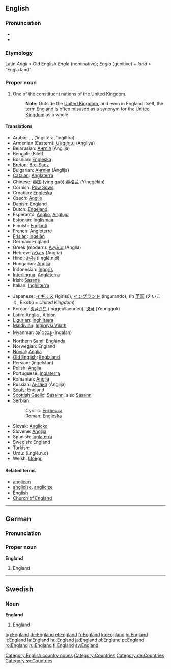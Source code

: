 {{wikipedia}}

==English==

{{rank|hold|cause|close|419|England|sense|ten|beautiful}}

===Pronunciation===
*{{IPA|/ˈɪŋglənd/}}
*{{SAMPA|/"INgl@nd/}}

===Etymology===
Latin ''Angli'' > Old English ''Engle'' (nominative); ''Engla'' (genitive) + ''land'' > “Engla land”

===Proper noun===
{{en-proper noun}}

#One of the constituent nations of the [[United Kingdom]]. 
#:'''Note:''' Outside the [[United Kingdom]], and even in England itself, the term England is often misused as a synonym for the [[United Kingdom]] as a whole.

====Translations====
{{top}}
*Arabic: {{ARchar|[[انجلترا]]}} {{f}}, {{ARchar|[[انكلترا]]}} {{f}}, {{ARchar|[[انكلترة]]}} {{f}} (’ingiltéra, ’ingiltíra)
*Armenian (Eastern): [[Անգլիյա]] (Angliya)
*Belarusian: [[Англiя]] (Ánglija) {{f}}
*Bengali: (Bilet)
*Bosnian: [[Engleska#Bosnian|Engleska]] {{f}}
*[[Breton]]: [[Bro-Saoz]]
*Bulgarian: [[Англия]] (Ánglija) {{f}}
*[[Catalan]]: [[Anglaterra]] {{f}}
*Chinese: [[英国]] (yīng guó),[[英格兰]] (Yīnggélán)
*Cornish: [[Pow Sows]]
*Croatian: [[Engleska#Croatian|Engleska]] {{f}}
*Czech: [[Anglie]] {{f}}
*Danish: England
*Dutch: [[Engeland]] {{n}}
*Esperanto: [[Anglio]], [[Anglujo]]
*Estonian: [[Inglismaa]]
*Finnish: [[Englanti]]
*French: [[Angleterre]] {{f}}
*[[Frisian]]: [[Ingelân]] {{n}}
*German: England {{n}}
*Greek (modern): [[Αγγλία]] (Anglía) {{f}}
*Hebrew: [[אנגליה]] (Anglia) {{f}}
*Hindi: [[इंग्लैंड]] (i.nglé.n.d) {{m}}
*Hungarian: [[Anglia]]
*Indonesian: [[Inggris]]
*[[Interlingua]]: [[Anglaterra]]
*Irish: [[Sasana]] {{m}}
*Italian: [[Inghilterra]] {{f}}
{{mid}}
*Japanese: [[イギリス]] (Igirisú), [[イングランド]] (Ingurando), (In [[英国]] (えいこく, Eikokú = ''United Kingdom'')
*Korean: [[잉글랜드]] (Inggeullaendeu), [[영국]] (Yeongguk)
*Latin: [[Anglia]] {{f}}, [[Albion]] {{f}}
*[[Ligurian]]: [[Inghiltæra]]
*[[Maldivian]]: [[Ingireysi Vilath]]
*Myanmar: [[အႛဂလန္]] (Ingalan)
*Northern Sami: [[Englánda]]
*Norwegian: England
*[[Novial]]: [[Anglia]]
*[[Old English]]: [[Englaland]] {{n}}
*Persian: {{FAchar|[[انگلستان]]}} (ingelstan)
*Polish: [[Anglia]] {{f}}
*Portuguese: [[Inglaterra]] {{f}}
*Romanian: [[Anglia]] {{f}}
*Russian: [[Англия]] (Ánglija) {{f}}
*[[Scots]]: England
*[[Scottish Gaelic]]: [[Sasainn]], also [[Sasann]] {{m}}
*Serbian:
*:Cyrillic: [[Енглеска#Serbian|Енглеска]] {{f}}
*:Roman: [[Engleska#Serbian|Engleska]] {{f}}
*Slovak: [[Anglicko]]
*Slovene: [[Anglija]] {{f}}
*Spanish: [[Inglaterra]] {{f}}
*Swedish: England
*Turkish: {{Unicode|[[İngiltere]]}}
*Urdu: {{URchar|[[انگلینڈ]]}} (i.nglé.n.d)
*Welsh: [[Lloegr]] {{f}}
{{bottom}}

====Related terms====
*[[anglican]]
*[[anglicise]], [[anglicize]]
*[[English]]
*[[Church of England]]


----

==German==
===Pronunciation===
{{IPA|/ˈɛŋlant/}}

===Proper noun===
'''England''' {{n}}

#England


----

==Swedish==
===Noun===
'''England'''
#England

[[Category:English country nouns]]
[[Category:Countries]]
[[Category:de:Countries]]
[[Category:sv:Countries]]

[[bg:England]]
[[de:England]]
[[el:England]]
[[fr:England]]
[[ko:England]]
[[io:England]]
[[it:England]]
[[la:England]]
[[hu:England]]
[[ja:England]]
[[pl:England]]
[[pt:England]]
[[ro:England]]
[[ru:England]]
[[fi:England]]
[[sv:England]]
